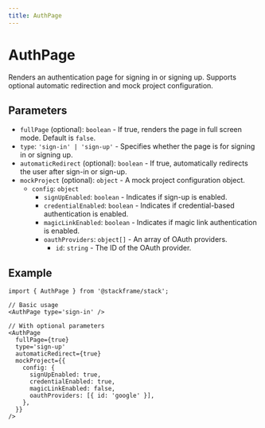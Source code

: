 ```yaml
---
title: AuthPage
---
```


# AuthPage

Renders an authentication page for signing in or signing up. Supports optional automatic redirection and mock project configuration.

## Parameters

- `fullPage` (optional): `boolean` - If true, renders the page in full screen mode. Default is `false`.
- `type`: `'sign-in' | 'sign-up'` - Specifies whether the page is for signing in or signing up.
- `automaticRedirect` (optional): `boolean` - If true, automatically redirects the user after sign-in or sign-up.
- `mockProject` (optional): `object` - A mock project configuration object.
  - `config`: `object`
    - `signUpEnabled`: `boolean` - Indicates if sign-up is enabled.
    - `credentialEnabled`: `boolean` - Indicates if credential-based authentication is enabled.
    - `magicLinkEnabled`: `boolean` - Indicates if magic link authentication is enabled.
    - `oauthProviders`: `object[]` - An array of OAuth providers.
      - `id`: `string` - The ID of the OAuth provider.

## Example

```tsx
import { AuthPage } from '@stackframe/stack';

// Basic usage
<AuthPage type='sign-in' />

// With optional parameters
<AuthPage
  fullPage={true}
  type='sign-up'
  automaticRedirect={true}
  mockProject={{
    config: {
      signUpEnabled: true,
      credentialEnabled: true,
      magicLinkEnabled: false,
      oauthProviders: [{ id: 'google' }],
    },
  }}
/>
```